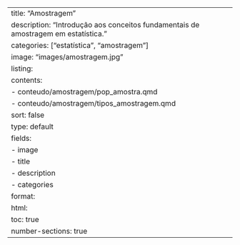 ---
title: "Amostragem"
description: "Introdução aos conceitos fundamentais de amostragem em estatística."
categories: ["estatística", "amostragem"]
image: "images/amostragem.jpg"
listing:
  contents: 
    - conteudo/amostragem/pop_amostra.qmd
    - conteudo/amostragem/tipos_amostragem.qmd
  sort: false
  type: default
  fields: 
    - image
    - title
    - description
    - categories  
format:
  html:
    toc: true
    number-sections: true
---